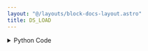 ```yaml
---
layout: "@/layouts/block-docs-layout.astro"
title: DS_LOAD
---
```



<PythonDocsDisplay docstring={docstring} />
<AppDisplay app={app} />

<details>
<summary>Python Code</summary>
```python
from flojoy import flojoy, NodeReference, OrderedPair, SmallMemory
import numpy as np


@flojoy
def DS_LOAD(default: OrderedPair, referred_node: NodeReference) -> OrderedPair:
    """The DS_LOAD node loads data directly from in-memory data storage.

    Parameters
    ----------
    referred_node : str
        The ID of the node to retrieve the result from.

    Returns
    -------
    OrderedPair
    """

    x = default.y
    if referred_node.unwrap() != "":
        referred_node_key = referred_node.unwrap().split("-")[0]
        y = SmallMemory().read_memory(referred_node.unwrap(), referred_node_key)
        if y is None:
            y = x
        print(
            "-" * 72
            + "\n" * 5
            + f"{y.size-1} iterations"
            + f" for {referred_node_key} , "
            + str([i for i in y])
            + "\n" * 5
            + "-" * 72
        )
        return OrderedPair(x=np.arange(0, len(y), 1), y=y)

    else:
        return default

```
[Find this Flojoy Block on GitHub](https://github.com/flojoy-ai/blocks/blob/main/blocks/LOADERS/INTERNAL_MEMORY/DS_LOAD/DS_LOAD.py)
</details>


## Example
